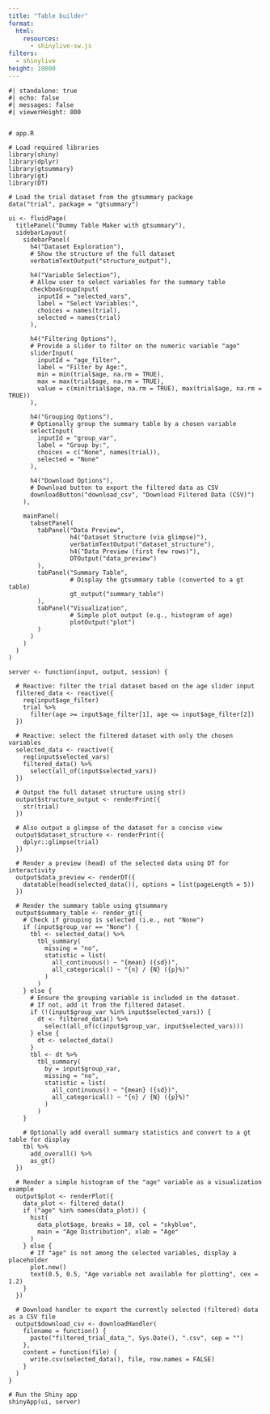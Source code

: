 ```yaml
---
title: "Table builder"
format: 
  html:
    resources: 
      - shinylive-sw.js
filters:
  - shinylive
height: 10000
---
```



```shinylive-r
#| standalone: true
#| echo: false
#| messages: false
#| viewerHeight: 800


# app.R

# Load required libraries
library(shiny)
library(dplyr)
library(gtsummary)
library(gt)
library(DT)

# Load the trial dataset from the gtsummary package
data("trial", package = "gtsummary")

ui <- fluidPage(
  titlePanel("Dummy Table Maker with gtsummary"),
  sidebarLayout(
    sidebarPanel(
      h4("Dataset Exploration"),
      # Show the structure of the full dataset
      verbatimTextOutput("structure_output"),
      
      h4("Variable Selection"),
      # Allow user to select variables for the summary table
      checkboxGroupInput(
        inputId = "selected_vars", 
        label = "Select Variables:",
        choices = names(trial),
        selected = names(trial)
      ),
      
      h4("Filtering Options"),
      # Provide a slider to filter on the numeric variable "age"
      sliderInput(
        inputId = "age_filter", 
        label = "Filter by Age:",
        min = min(trial$age, na.rm = TRUE),
        max = max(trial$age, na.rm = TRUE),
        value = c(min(trial$age, na.rm = TRUE), max(trial$age, na.rm = TRUE))
      ),
      
      h4("Grouping Options"),
      # Optionally group the summary table by a chosen variable
      selectInput(
        inputId = "group_var", 
        label = "Group by:",
        choices = c("None", names(trial)),
        selected = "None"
      ),
      
      h4("Download Options"),
      # Download button to export the filtered data as CSV
      downloadButton("download_csv", "Download Filtered Data (CSV)")
    ),
    
    mainPanel(
      tabsetPanel(
        tabPanel("Data Preview",
                 h4("Dataset Structure (via glimpse)"),
                 verbatimTextOutput("dataset_structure"),
                 h4("Data Preview (first few rows)"),
                 DTOutput("data_preview")
        ),
        tabPanel("Summary Table",
                 # Display the gtsummary table (converted to a gt table)
                 gt_output("summary_table")
        ),
        tabPanel("Visualization",
                 # Simple plot output (e.g., histogram of age)
                 plotOutput("plot")
        )
      )
    )
  )
)

server <- function(input, output, session) {
  
  # Reactive: filter the trial dataset based on the age slider input
  filtered_data <- reactive({
    req(input$age_filter)
    trial %>%
      filter(age >= input$age_filter[1], age <= input$age_filter[2])
  })
  
  # Reactive: select the filtered dataset with only the chosen variables
  selected_data <- reactive({
    req(input$selected_vars)
    filtered_data() %>%
      select(all_of(input$selected_vars))
  })
  
  # Output the full dataset structure using str()
  output$structure_output <- renderPrint({
    str(trial)
  })
  
  # Also output a glimpse of the dataset for a concise view
  output$dataset_structure <- renderPrint({
    dplyr::glimpse(trial)
  })
  
  # Render a preview (head) of the selected data using DT for interactivity
  output$data_preview <- renderDT({
    datatable(head(selected_data()), options = list(pageLength = 5))
  })
  
  # Render the summary table using gtsummary
  output$summary_table <- render_gt({
    # Check if grouping is selected (i.e., not "None")
    if (input$group_var == "None") {
      tbl <- selected_data() %>%
        tbl_summary(
          missing = "no",
          statistic = list(
            all_continuous() ~ "{mean} ({sd})",
            all_categorical() ~ "{n} / {N} ({p}%)"
          )
        )
    } else {
      # Ensure the grouping variable is included in the dataset.
      # If not, add it from the filtered dataset.
      if (!(input$group_var %in% input$selected_vars)) {
        dt <- filtered_data() %>% 
          select(all_of(c(input$group_var, input$selected_vars)))
      } else {
        dt <- selected_data()
      }
      tbl <- dt %>%
        tbl_summary(
          by = input$group_var,
          missing = "no",
          statistic = list(
            all_continuous() ~ "{mean} ({sd})",
            all_categorical() ~ "{n} / {N} ({p}%)"
          )
        )
    }
    
    # Optionally add overall summary statistics and convert to a gt table for display
    tbl %>%
      add_overall() %>%
      as_gt()
  })
  
  # Render a simple histogram of the "age" variable as a visualization example
  output$plot <- renderPlot({
    data_plot <- filtered_data()
    if ("age" %in% names(data_plot)) {
      hist(
        data_plot$age, breaks = 10, col = "skyblue",
        main = "Age Distribution", xlab = "Age"
      )
    } else {
      # If "age" is not among the selected variables, display a placeholder
      plot.new()
      text(0.5, 0.5, "Age variable not available for plotting", cex = 1.2)
    }
  })
  
  # Download handler to export the currently selected (filtered) data as a CSV file
  output$download_csv <- downloadHandler(
    filename = function() {
      paste("filtered_trial_data_", Sys.Date(), ".csv", sep = "")
    },
    content = function(file) {
      write.csv(selected_data(), file, row.names = FALSE)
    }
  )
}

# Run the Shiny app
shinyApp(ui, server)



```